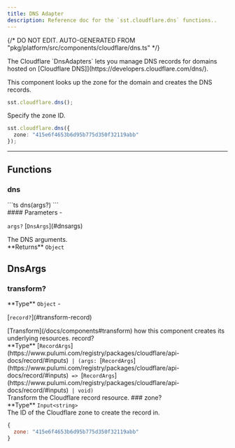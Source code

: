 ```yaml
---
title: DNS Adapter
description: Reference doc for the `sst.cloudflare.dns` functions..
---
```


{/* DO NOT EDIT. AUTO-GENERATED FROM "pkg/platform/src/components/cloudflare/dns.ts" */}


<div class="tsdoc">

<Section type="about">
The Cloudflare `DnsAdapters` lets you manage DNS records for domains hosted on [Cloudflare DNS]](https://developers.cloudflare.com/dns/).

This component looks up the zone for the domain and creates the DNS records.

```ts
sst.cloudflare.dns();
```

Specify the zone ID.

```ts
sst.cloudflare.dns({
  zone: "415e6f4653b6d95b775d350f32119abb"
});
```
</Section>

---

## Functions

### dns
<Segment>
<Section type="signature">
```ts
dns(args?)
```
</Section>

<Section type="parameters">
#### Parameters
- <p><code class="key">args?</code> [<code class="type">DnsArgs</code>](#dnsargs)</p>
The DNS arguments.
</Section>

<InlineSection>
**Returns** <code class="primitive">Object</code>
</InlineSection>


</Segment>

## DnsArgs
### transform?
<Segment>
<Section type="parameters">
<InlineSection>
**Type** <code class="primitive">Object</code>
</InlineSection>
- <p>[<code class="key">record?</code>](#transform-record)</p>
</Section>
[Transform](/docs/components#transform) how this component creates its underlying
resources.

</Segment>
<NestedTitle id="transform-record" Tag="h4" parent="transform.">record?</NestedTitle>
<Segment>
<Section type="parameters">
<InlineSection>
**Type** [<code class="type">RecordArgs</code>](https://www.pulumi.com/registry/packages/cloudflare/api-docs/record/#inputs)<code class="symbol"> | </code><code class="symbol">(</code><code class="primitive">args</code><code class="symbol">: </code>[<code class="type">RecordArgs</code>](https://www.pulumi.com/registry/packages/cloudflare/api-docs/record/#inputs)<code class="symbol"> => </code>[<code class="type">RecordArgs</code>](https://www.pulumi.com/registry/packages/cloudflare/api-docs/record/#inputs)<code class="symbol"> | </code><code class="primitive">void</code><code class="symbol">)</code>
</InlineSection>
</Section>
Transform the Cloudflare record resource.

</Segment>
### zone?
<Segment>
<Section type="parameters">
<InlineSection>
**Type** <code class="primitive">Input</code><code class="symbol">&lt;</code><code class="primitive">string</code><code class="symbol">&gt;</code>
</InlineSection>
</Section>
The ID of the Cloudflare zone to create the record in.

```js
{
  zone: "415e6f4653b6d95b775d350f32119abb"
}
```
</Segment>
</div>